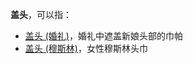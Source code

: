 '''盖头'''，可以指： 
* [[盖头_(婚礼)|盖头 (婚礼)]]，婚礼中遮盖新娘头部的巾帕
* [[希賈布|盖头 (穆斯林)]]，女性穆斯林头巾

{{Disambig|Cat=二字消歧义}}